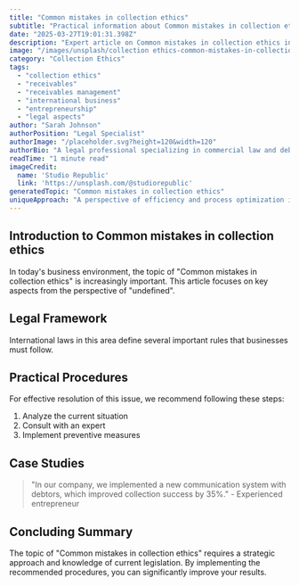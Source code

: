 ```yaml
---
title: "Common mistakes in collection ethics"
subtitle: "Practical information about Common mistakes in collection ethics for international businesses"
date: "2025-03-27T19:01:31.398Z"
description: "Expert article on Common mistakes in collection ethics in the category Collection Ethics. Practical advice and tips for entrepreneurs."
image: "/images/unsplash/collection ethics-common-mistakes-in-collection-ethics.jpg"
category: "Collection Ethics"
tags:
  - "collection ethics"
  - "receivables"
  - "receivables management"
  - "international business"
  - "entrepreneurship"
  - "legal aspects"
author: "Sarah Johnson"
authorPosition: "Legal Specialist"
authorImage: "/placeholder.svg?height=120&width=120"
authorBio: "A legal professional specializing in commercial law and debt collection with extensive practice in legal consultancy."
readTime: "1 minute read"
imageCredit:
  name: 'Studio Republic'
  link: 'https://unsplash.com/@studiorepublic'
generatedTopic: "Common mistakes in collection ethics"
uniqueApproach: "A perspective of efficiency and process optimization in the area of collection ethics."
---
```



## Introduction to Common mistakes in collection ethics

In today's business environment, the topic of "Common mistakes in collection ethics" is increasingly important. This article focuses on key aspects from the perspective of "undefined".

## Legal Framework

International laws in this area define several important rules that businesses must follow.

## Practical Procedures

For effective resolution of this issue, we recommend following these steps:

1. Analyze the current situation
2. Consult with an expert
3. Implement preventive measures

## Case Studies

> "In our company, we implemented a new communication system with debtors, which improved collection success by 35%." - Experienced entrepreneur

## Concluding Summary

The topic of "Common mistakes in collection ethics" requires a strategic approach and knowledge of current legislation. By implementing the recommended procedures, you can significantly improve your results.
